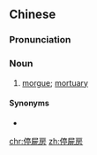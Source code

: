 {{also|停尸房}}
==Chinese==
{{zh-forms|s=停尸房}}

===Pronunciation===
{{zh-pron
|m=tíngshīfáng
|c=ting4 si1 fong4
|cat=n
}}

===Noun===
{{zh-noun}}

# [[morgue]]; [[mortuary]]

====Synonyms====
* {{zh-l|太平間}}

[[chr:停屍房]]
[[zh:停屍房]]